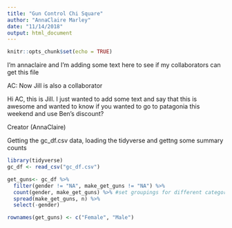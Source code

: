 ```yaml
---
title: "Gun Control Chi Square"
author: "AnnaClaire Marley"
date: "11/14/2018"
output: html_document
---
```


```r
knitr::opts_chunk$set(echo = TRUE)
```

I'm annaclaire and I'm adding some text here to see if my collaborators can get this file 

AC: Now Jill is also a collaborator 

Hi AC, this is Jill. I just wanted to add some text and say that this is awesome and wanted to know if you wanted to go to patagonia this weekend and use Ben's discount?

Creator (AnnaClaire)

Getting the gc_df.csv data, loading the tidyverse and gettng some summary counts

```r
library(tidyverse)
gc_df <- read_csv("gc_df.csv")

get_guns<- gc_df %>% 
  filter(gender != "NA", make_get_guns != "NA") %>% 
  count(gender, make_get_guns) %>% #set groupings for different categorical variables
  spread(make_get_guns, n) %>% 
  select(-gender)

rownames(get_guns) <- c("Female", "Male")
```

